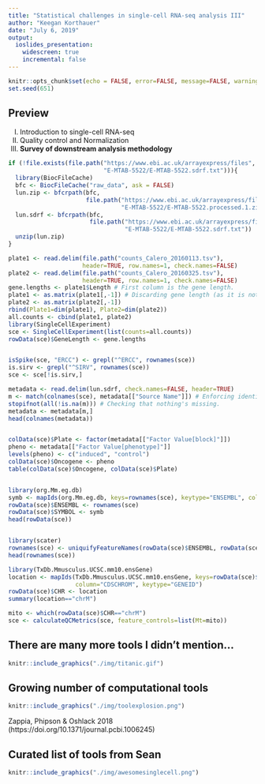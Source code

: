 ```yaml
---
title: "Statistical challenges in single-cell RNA-seq analysis III"
author: "Keegan Korthauer"
date: "July 6, 2019"
output:
  ioslides_presentation:
    widescreen: true
    incremental: false
---
```

  
```r
knitr::opts_chunk$set(echo = FALSE, error=FALSE, message=FALSE, warning=FALSE)
set.seed(651)
```

## Preview
<ol type="I">
  <li>Introduction to single-cell RNA-seq</li>
  <li>Quality control and Normalization</li>
  <li>**Survey of downstream analysis methodology**</li>
</ol>
  
```r
if (!file.exists(file.path("https://www.ebi.ac.uk/arrayexpress/files",
                           "E-MTAB-5522/E-MTAB-5522.sdrf.txt"))){
  library(BiocFileCache)
  bfc <- BiocFileCache("raw_data", ask = FALSE)
  lun.zip <- bfcrpath(bfc, 
                      file.path("https://www.ebi.ac.uk/arrayexpress/files",
                                "E-MTAB-5522/E-MTAB-5522.processed.1.zip"))
  lun.sdrf <- bfcrpath(bfc, 
                       file.path("https://www.ebi.ac.uk/arrayexpress/files",
                                 "E-MTAB-5522/E-MTAB-5522.sdrf.txt"))
  unzip(lun.zip)
}
```

```r
plate1 <- read.delim(file.path("counts_Calero_20160113.tsv"), 
                     header=TRUE, row.names=1, check.names=FALSE)
plate2 <- read.delim(file.path("counts_Calero_20160325.tsv"), 
                     header=TRUE, row.names=1, check.names=FALSE)
gene.lengths <- plate1$Length # First column is the gene length.
plate1 <- as.matrix(plate1[,-1]) # Discarding gene length (as it is not a cell).
plate2 <- as.matrix(plate2[,-1])
rbind(Plate1=dim(plate1), Plate2=dim(plate2))
all.counts <- cbind(plate1, plate2)
library(SingleCellExperiment)
sce <- SingleCellExperiment(list(counts=all.counts))
rowData(sce)$GeneLength <- gene.lengths


isSpike(sce, "ERCC") <- grepl("^ERCC", rownames(sce))
is.sirv <- grepl("^SIRV", rownames(sce))
sce <- sce[!is.sirv,] 

metadata <- read.delim(lun.sdrf, check.names=FALSE, header=TRUE)
m <- match(colnames(sce), metadata[["Source Name"]]) # Enforcing identical order.
stopifnot(all(!is.na(m))) # Checking that nothing's missing.
metadata <- metadata[m,]
head(colnames(metadata))


colData(sce)$Plate <- factor(metadata[["Factor Value[block]"]])
pheno <- metadata[["Factor Value[phenotype]"]]
levels(pheno) <- c("induced", "control")
colData(sce)$Oncogene <- pheno
table(colData(sce)$Oncogene, colData(sce)$Plate)


library(org.Mm.eg.db)
symb <- mapIds(org.Mm.eg.db, keys=rownames(sce), keytype="ENSEMBL", column="SYMBOL")
rowData(sce)$ENSEMBL <- rownames(sce)
rowData(sce)$SYMBOL <- symb
head(rowData(sce))


library(scater)
rownames(sce) <- uniquifyFeatureNames(rowData(sce)$ENSEMBL, rowData(sce)$SYMBOL)
head(rownames(sce))

library(TxDb.Mmusculus.UCSC.mm10.ensGene)
location <- mapIds(TxDb.Mmusculus.UCSC.mm10.ensGene, keys=rowData(sce)$ENSEMBL, 
                   column="CDSCHROM", keytype="GENEID")
rowData(sce)$CHR <- location
summary(location=="chrM")

mito <- which(rowData(sce)$CHR=="chrM")
sce <- calculateQCMetrics(sce, feature_controls=list(Mt=mito))
```



## There are many more tools I didn't mention...

```r
knitr::include_graphics("./img/titanic.gif")
```

## Growing number of computational tools

```r
knitr::include_graphics("./img/toolexplosion.png")
```
Zappia, Phipson & Oshlack 2018 (https://doi.org/10.1371/journal.pcbi.1006245)

## Curated list of tools from Sean

```r
knitr::include_graphics("./img/awesomesinglecell.png")
```
